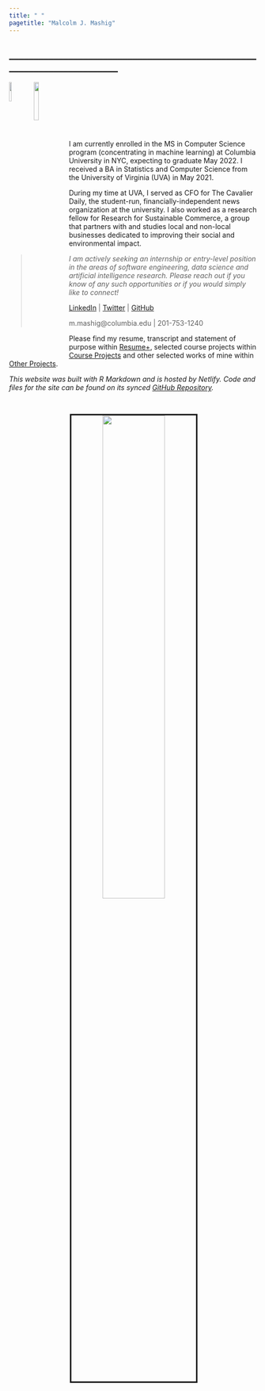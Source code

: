 ```yaml
---
title: " "
pagetitle: "Malcolm J. Mashig"
---
```


## ________________________________________________________________________

<img src="images/columbia.jpg" style="width:10%; border:0px solid; margin-right: 0px" align="left">

<img src="images/uva.jpg" style="width:14%; border:0px solid; margin-right: 0px" align="left">

<br>
<br>
<br>
<br>
<br>
<br>

I am currently enrolled in the MS in Computer Science program (concentrating in machine learning) at Columbia University in NYC, expecting to graduate May 2022. I received a BA in Statistics and Computer Science from the University of Virginia (UVA) in May 2021.

During my time at UVA, I served as CFO for The Cavalier Daily, the student-run, financially-independent news organization at the university. I also worked as a research fellow for Research for Sustainable Commerce, a group that partners with and studies local and non-local businesses dedicated to improving their social and environmental impact.

<blockquote>
*I am actively seeking an internship or entry-level position in the areas of software engineering, data science and artificial intelligence research. Please reach out if you know of any such opportunities or if you would simply like to connect!*

<a href="https://www.linkedin.com/in/malcolm-mashig/" target="_blank">LinkedIn</a> | <a href="https://twitter.com/MalcolmMashig" target="_blank">Twitter</a> | <a href="https://github.com/MalcolmMashig" target="_blank">GitHub</a>

m.mashig@columbia.edu | 201-753-1240
</blockquote>

Please find my resume, transcript and statement of purpose within [Resume+](https://malcolm-mashig.netlify.app/resume.html), selected course projects within [Course Projects](https://malcolm-mashig.netlify.app/coursework.html) and other selected works of mine within [Other Projects](https://malcolm-mashig.netlify.app/other-projects.html).

*This website was built with R Markdown and is hosted by Netlify. Code and files for the site can be found on its synced <a href="https://github.com/MalcolmMashig/portfolio-website" target="_blank">GitHub Repository</a>.*

<br>

<center>

<img src="images/me-at-columbia.jpeg" style="width:50%; border:3px solid; margin-right: 0px" align="middle">

</center>